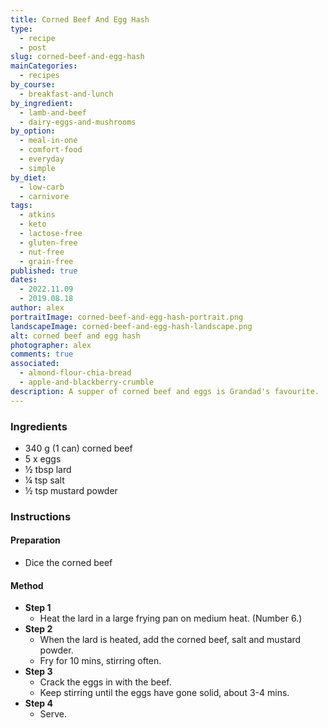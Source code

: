 ```yaml
---
title: Corned Beef And Egg Hash
type:
  - recipe
  - post
slug: corned-beef-and-egg-hash
mainCategories:
  - recipes
by_course:
  - breakfast-and-lunch
by_ingredient:
  - lamb-and-beef
  - dairy-eggs-and-mushrooms
by_option:
  - meal-in-one
  - comfort-food
  - everyday
  - simple
by_diet:
  - low-carb
  - carnivore
tags:
  - atkins
  - keto
  - lactose-free
  - gluten-free
  - nut-free
  - grain-free
published: true
dates:
  - 2022.11.09
  - 2019.08.18
author: alex
portraitImage: corned-beef-and-egg-hash-portrait.png
landscapeImage: corned-beef-and-egg-hash-landscape.png
alt: corned beef and egg hash
photographer: alex
comments: true
associated:
  - almond-flour-chia-bread
  - apple-and-blackberry-crumble
description: A supper of corned beef and eggs is Grandad's favourite.
---
```


<Ingredients>

### Ingredients

- 340 g (1 can) corned beef
- 5 x eggs
- ½ tbsp lard
- ¼ tsp salt
- ½ tsp mustard powder

</Ingredients>

<Instructions>

### Instructions

#### Preparation

- Dice the corned beef

#### Method

- **Step 1**
  - Heat the lard in a large frying pan on medium heat. (Number 6.)
- **Step 2**
  - When the lard is heated, add the corned beef, salt and mustard powder.
  - Fry for 10 mins, stirring often.
- **Step 3**
  - Crack the eggs in with the beef.
  - Keep stirring until the eggs have gone solid, about 3-4 mins.
- **Step 4**
  - Serve.

</Instructions>
